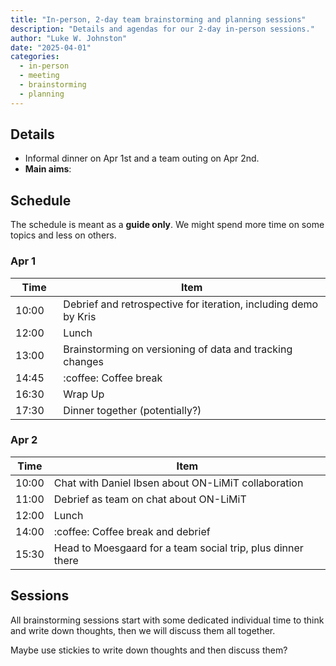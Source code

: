 ```yaml
---
title: "In-person, 2-day team brainstorming and planning sessions"
description: "Details and agendas for our 2-day in-person sessions."
author: "Luke W. Johnston"
date: "2025-04-01"
categories:
  - in-person
  - meeting
  - brainstorming
  - planning
---
```


## Details

-   Informal dinner on Apr 1st and a team outing on Apr 2nd.
-   **Main aims**:

## Schedule

The schedule is meant as a **guide only**. We might spend more time on
some topics and less on others.

### Apr 1

| Time  | Item                                  |
|-------|---------------------------------------|
| 10:00 | Debrief and retrospective for iteration, including demo by Kris      |
| 12:00 | Lunch                                 |
| 13:00 | Brainstorming on versioning of data and tracking changes       |
| 14:45 | :coffee: Coffee break                 |
| 16:30 | Wrap Up                               |
| 17:30 | Dinner together (potentially?)              |

### Apr 2

| Time  | Item                                                         |
|-------|--------------------------------------------------------------|
| 10:00 | Chat with Daniel Ibsen about ON-LiMiT collaboration |
| 11:00 | Debrief as team on chat about ON-LiMiT |
| 12:00 | Lunch                                                        |
| 14:00 | :coffee: Coffee break and debrief                            |
| 15:30 | Head to Moesgaard for a team social trip, plus dinner there                                                     |

## Sessions

All brainstorming sessions start with some dedicated individual time to
think and write down thoughts, then we will discuss them all together.

Maybe use stickies to write down thoughts and then discuss them?
